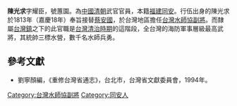 '''陳光求'''字耀臣，號蕙園。為[[中國|中國]][[清朝|清朝]]武官官員，本籍[[福建|福建]][[同安|同安]]。行伍出身的陳光求於1813年（嘉慶18年）奉旨接替[[蔡安國|蔡安國]]，於台灣地區擔任[[台灣水師協|台灣水師協]][[副將|副將]]。而隸屬[[台灣鎮|台灣鎮]]之下的此官職是[[台灣清治時期|台灣清治時期]]的這階段，全台灣的海防軍事層級最高武將，其統帥三標水營，數千名水師兵勇。
{{start box}}
{{s-before|[[蔡安國|蔡安國]]}}
{{s-title|[[台灣水師協|台灣水師協]][[副將|副將]]|1813年上任}}
{{s-after|[[陳一凱|陳一凱]]}}
{{end box}}

==參考文獻==
*劉寧顏編，《重修台灣省通志》，台北市，台灣省文獻委員會，1994年。

[[Category:台灣水師協副將|Category:台灣水師協副將]]
[[Category:同安人|Category:同安人]]